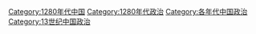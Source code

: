 [[Category:1280年代中国|Category:1280年代中国]]
[[Category:1280年代政治|Category:1280年代政治]]
[[Category:各年代中国政治|Category:各年代中国政治]]
[[Category:13世纪中国政治|Category:13世纪中国政治]]